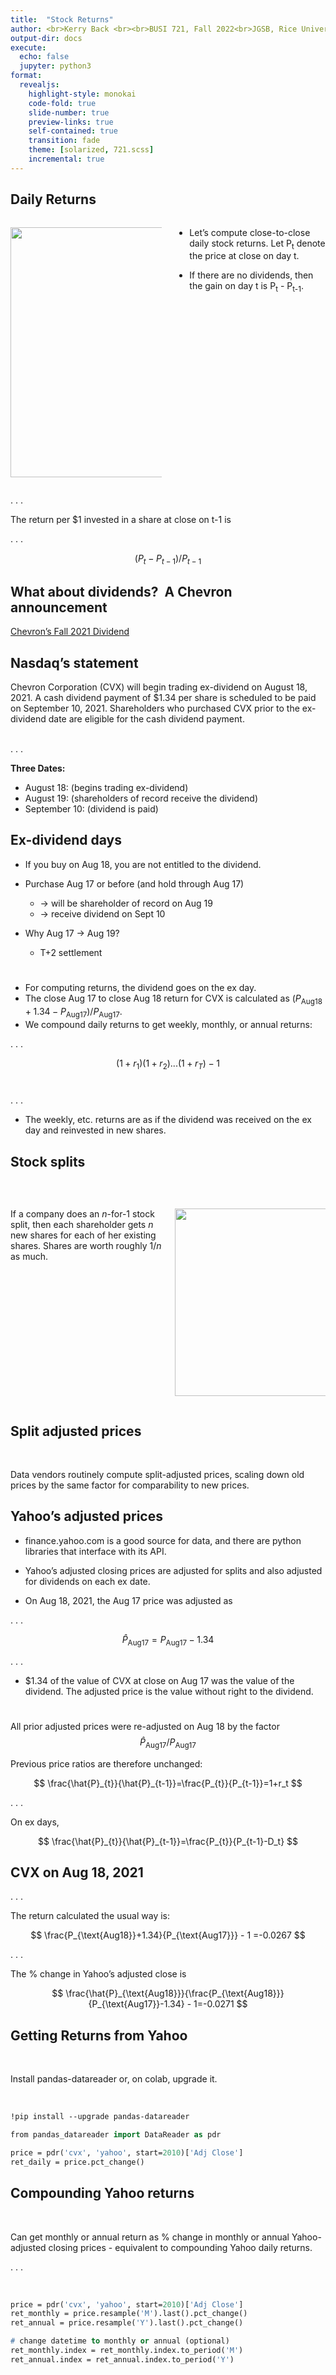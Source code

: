 ```yaml
---
title:  "Stock Returns"
author: <br>Kerry Back <br><br>BUSI 721, Fall 2022<br>JGSB, Rice University
output-dir: docs
execute:
  echo: false
  jupyter: python3
format: 
  revealjs:
    highlight-style: monokai
    code-fold: true
    slide-number: true
    preview-links: true
    self-contained: true
    transition: fade
    theme: [solarized, 721.scss]
    incremental: true
---
```


## Daily Returns 

:::: {.columns}

::: {.column width="50%"}
<img src="images/WallStreet.jpg" height=400 width=500>
:::

::: {.column width="50%"}
- Let's compute close-to-close daily stock returns.  Let P~t~ denote the price at close on day t. 

- If there are no dividends, then the gain on day t is P~t~ - P~t-1~. 
:::

::::

. . .

The return per $1 invested in a share at close on t-1 is 

. . . 

$$(P_t - P_{t-1}) / P_{t-1}$$


## What about dividends?  A Chevron announcement

[Chevron's Fall 2021 Dividend](
https://www.chevron.com/newsroom/2021/Q3/chevron-announces-2Q-2021-quarterly-dividend)

## Nasdaq's statement

Chevron Corporation (CVX) will begin trading ex-dividend on August 18, 2021. A cash dividend payment of $1.34 per share is scheduled to be paid on September 10, 2021. Shareholders who purchased CVX prior to the ex-dividend date are eligible for the cash dividend payment.
<br><br>

. . . 


**Three Dates:** 

- August 18: (begins trading ex-dividend) \
- August 19: (shareholders of record receive the dividend) \
- September 10: (dividend is paid)

## Ex-dividend days

- If you buy on Aug 18, you are not entitled to the dividend.

- Purchase Aug 17 or before (and hold through Aug 17) 
  -  → will be shareholder of record on Aug 19 \
  -  → receive dividend on Sept 10
- Why Aug 17 → Aug 19? 
  - T+2 settlement

#

- For computing returns, the dividend goes on the ex day.  
- The close Aug 17 to close Aug 18 return for CVX is calculated as $(P_{\text{Aug18}} + 1.34 - P_{\text{Aug17}})/P_{\text{Aug17}}$.
- We compound daily returns to get weekly, monthly, or annual returns:

. . .

$$
  (1+r_1)(1+r_2)...(1+r_T)-1
$$
<br>

. . . 

- The weekly, etc. returns are as if the dividend was received on the ex day and reinvested in new shares.




## Stock splits

<br>

:::: {.columns}

::: {.column width="50"}
If a company does an $n$-for-1 stock split, then each shareholder gets $n$ new shares for each of her existing shares.  Shares are worth roughly $1/n$ as much.
:::

::: {.column width="50"}
<img src="images/Split.webp" height=300 width=300>
:::

::::






## Split adjusted prices

<br>

Data vendors routinely compute split-adjusted prices, scaling down old prices by the same factor for comparability to new prices.



## Yahoo's adjusted prices

- finance.yahoo.com is a good source for data, and there are python libraries that interface with its API.

- Yahoo's adjusted closing prices are adjusted for splits and also adjusted for dividends on each ex date.
- On Aug 18, 2021, the Aug 17 price was adjusted as

. . . 

$$
  {\hat{P}_{\text{Aug17}}}={P_{\text{Aug17}}}-1.34
$$ 

. . .

- \$1.34 of the value of CVX at close on Aug 17 was the value of the dividend.
The adjusted price is the value without right to the dividend.

#  
All prior adjusted prices were re-adjusted on Aug 18 by the factor 
$$
  {\hat{P}_{\text{Aug17}}}/{P_{\text{Aug17}}}
$$ 

Previous price ratios are therefore unchanged:

$$
  \frac{\hat{P}_{t}}{\hat{P}_{t-1}}=\frac{P_{t}}{P_{t-1}}=1+r_t
$$ 

. . .

On ex days,

$$
  \frac{\hat{P}_{t}}{\hat{P}_{t-1}}=\frac{P_{t}}{P_{t-1}-D_t} 
$$ 



## CVX on Aug 18, 2021

. . .


The return calculated the usual way is:

$$
  \frac{P_{\text{Aug18}}+1.34}{P_{\text{Aug17}}} - 1 =-0.0267
$$ 

. . .

The % change in Yahoo's adjusted close is

$$
  \frac{\hat{P}_{\text{Aug18}}}{\frac{P_{\text{Aug18}}}{P_{\text{Aug17}}-1.34} - 1=-0.0271
$$ 


## Getting Returns from Yahoo

<br>

Install pandas-datareader or, on colab, upgrade it.

<br>

```.p
!pip install --upgrade pandas-datareader

from pandas_datareader import DataReader as pdr

price = pdr('cvx', 'yahoo', start=2010)['Adj Close']
ret_daily = price.pct_change()
```

## Compounding Yahoo returns

<br>

Can get monthly or annual return as % change in monthly or annual Yahoo-adjusted closing prices -  equivalent to compounding Yahoo daily returns.

. . .

<br>

```.p
price = pdr('cvx', 'yahoo', start=2010)['Adj Close']
ret_monthly = price.resample('M').last().pct_change()
ret_annual = price.resample('Y').last().pct_change()

# change datetime to monthly or annual (optional)
ret_monthly.index = ret_monthly.index.to_period('M')
ret_annual.index = ret_annual.index.to_period('Y')
```

